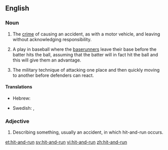 ==English==

===Noun===
{{en-noun}}
{{wikipedia}}

# {{legal}} The [[crime]] of causing an accident, as with a motor vehicle, and leaving without acknowledging responsibility.
# {{baseball}} A play in baseball where the [[baserunner]]s leave their base before the batter hits the ball, assuming that the batter will in fact hit the ball and this will give them an advantage.
# {{military}} The military technique of attacking one place and then quickly moving to another before defenders can react.

====Translations====
{{trans-top|the crime of causing an accident and leaving}}
* Hebrew: {{t|he|פגע וברח|p'gá uv'rákh}}
{{trans-mid}}
* Swedish: {{t+|sv|smitning|c}}, {{t|sv|smitningsolycka|c}}
{{trans-bottom}}

===Adjective===
{{en-adj|-}}

# Describing something, usually an accident, in which hit-and-run occurs.

[[et:hit-and-run]]
[[sv:hit-and-run]]
[[vi:hit-and-run]]
[[zh:hit-and-run]]